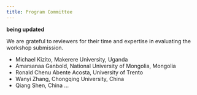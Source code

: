 ```yaml
---
title: Program Committee
---
```


**being updated**

We are grateful to reviewers for their time and expertise in evaluating the workshop submission.

- Michael Kizito, Makerere University, Uganda
- Amarsanaa Ganbold, National University of Mongolia, Mongolia
- Ronald Chenu Abente Acosta, University of Trento
- Wanyi Zhang, Chongqing University, China
- Qiang Shen, China
...

